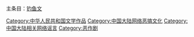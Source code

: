 主条目：[[钓鱼文|钓鱼文]]

[[Category:中华人民共和国文学作品|Category:中华人民共和国文学作品]]
[[Category:中国大陆网络恶搞文化|Category:中国大陆网络恶搞文化]]
[[Category:中国大陆相关网络谣言|Category:中国大陆相关网络谣言]]
[[Category:恶作剧|Category:恶作剧]]